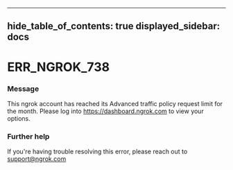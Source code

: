 

---
hide_table_of_contents: true
displayed_sidebar: docs
---


# ERR_NGROK_738

### Message
This ngrok account has reached its Advanced traffic policy request limit for the month. Please log into https://dashboard.ngrok.com to view your options.

<ErrorDetails error="err_ngrok_738" />



### Further help
If you're having trouble resolving this error, please reach out to [support@ngrok.com](mailto:support@ngrok.com?subject=Help%20with%20ERR_NGROK_738)


